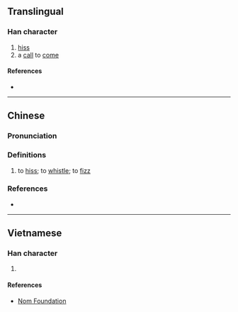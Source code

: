 {{also|咝}}
{{character info}}
==Translingual==

===Han character===
{{Han char|rn=30|rad=口|as=12|sn=15|four=|canj=RVFF|ids=⿰口絲}}

# [[hiss]]
# a [[call]] to [[come]]

====References====
* {{Han ref|kx=0209.151|hdz=10687.180|uh=565D|ud=22109}}

----

==Chinese==
{{zh-forms|s=咝}}

===Pronunciation===
{{zh-pron
|m=sī
|c=si1
|cat=v
}}

===Definitions===
{{zh-hanzi}}

# {{lb|zh|onomatopoeia}} to [[hiss]]; to [[whistle]]; to [[fizz]]

===References===
* {{R:yue:Jyutping Database}}

----

==Vietnamese==

===Han character===
{{vi-readings|reading=ti|rs=口12}}

# {{rfdef|vi|sort=口12}}

====References====
* [http://nomfoundation.org/common/nom_details.php?codepoint=565d Nom Foundation]